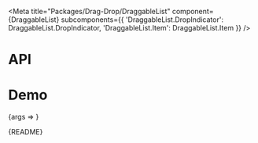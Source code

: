 
<Meta
  title="Packages/Drag-Drop/DraggableList"
  component={DraggableList}
  subcomponents={{
    'DraggableList.DropIndicator': DraggableList.DropIndicator,
    'DraggableList.Item': DraggableList.Item
  }}
/>

# API

<ArgsTable />

# Demo

<Canvas>
  <Story
    name="DraggableList"
    args={{ items, 'aria-label': 'Label' }}
    argTypes={{
      items: { name: 'DraggableList.Item[]', table: { category: 'Story' } },
      indicatorIndex: {
        name: 'DraggableList.DropIndicator',
        control: { type: 'number' },
        table: { category: 'Story' }
      },
      'aria-label': { table: { category: 'DraggableList.DropIndicator' } }
    }}
    parameters={{
      design: {
        allowFullscreen: true,
        type: 'figma',
        url: 'https://www.figma.com/file/6g87L4FdKZTA3knt3Rsfdx/Garden?node-id=14015-52393'
      }
    }}
  >
    {args => <DraggableListStory {...args} />}
  </Story>
</Canvas>

<Markdown>{README}</Markdown>
